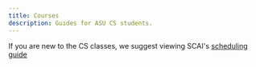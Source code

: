 ```yaml
---
title: Courses
description: Guides for ASU CS students.
---
```



If you are new to the CS classes, we suggest viewing SCAI's [scheduling guide](https://degrees.apps.asu.edu/major-map/ASU00/ESCSEBS/null/ALL/2024)

<CoursesContent />
